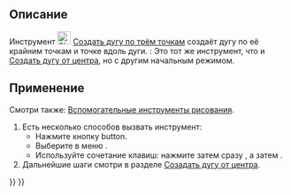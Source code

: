 <languages/>

{{Docnav/ru
|[[Sketcher_CreateArc/ru|Дуга от центра]]
|[[Sketcher_CreateArcOfEllipse/ru|Эллиптическая дуга]]
|[[Sketcher_Workbench/ru|Скетчер]]
|IconL=Sketcher_CreateArc.svg
|IconR=Sketcher_CreateArcOfEllipse.svg
|IconC=Workbench_Sketcher.svg
}}

{{GuiCommand/ru
|Name/ru=Создать дугу по трём точкам
|Name=Sketcher Create3PointArc
|MenuLocation=Эскиз → Геометрия эскиза → Создать дугу по 3 точкам
|Workbenches=[[Sketcher_Workbench/ru|Скетчер]]
|Shortcut={{KEY|G}} {{KEY|3}} {{KEY|A}}
|SeeAlso=[[Sketcher CreateArc/ru|Скетчер Дуга от центра]]
}}

<span id="Description"></span>
== Описание ==

Инструмент [[Image:Sketcher_Create3PointArc.svg|24px]] [[Sketcher_Create3PointArc/ru|Создать дугу по трём точкам]] создаёт дугу по её крайним точкам и точке вдоль дуги. {{Version/ru|1.0}}: Это тот же инструмент, что и [[Sketcher_CreateArc/ru|Создать дугу от центра]], но с другим начальным режимом.

<span id="Usage"></span>
== Применение ==

Смотри также: [[Sketcher_Workbench/ru#Drawing_aids|Вспомогательные инструменты рисования]].

# Есть несколько способов вызвать инструмент:
#* Нажмите кнопку {{Button|[[Image:Sketcher_Create3PointArc.svg|16px]] [[Sketcher_Create3PointArc|Создать дугу по 3 точкам]]}} button.
#* Выберите в меню {{MenuCommand|Эскиз → Геометрия эскиза → [[Image:Sketcher_Create3PointArc.svg|16px]] Создать дугу по 3 точкам}}.
#* Используйте сочетание клавиш: нажмите {{KEY|G}} затем сразу {{KEY|3}}, а затем {{KEY|A}}.
# Дальнейшие шаги смотри в разделе [[Sketcher CreateArc#Usage/ru|Созадать дугу от центра]].


{{Docnav/ru
|[[Sketcher_CreateArc/ru|Дуга от центра]]
|[[Sketcher_CreateArcOfEllipse/ru|Эллиптическая дуга]]
|[[Sketcher_Workbench/ru|Скетчер]]
|IconL=Sketcher_CreateArc.svg
|IconR=Sketcher_CreateArcOfEllipse.svg
|IconC=Workbench_Sketcher.svg
}}

{{Sketcher_Tools_navi{{#translation:}}}}
{{Userdocnavi{{#translation:}}}}